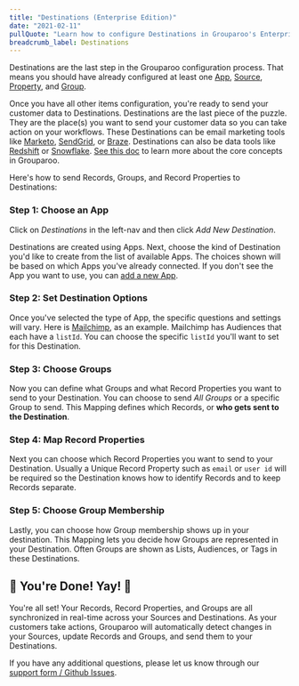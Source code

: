 ```yaml
---
title: "Destinations (Enterprise Edition)"
date: "2021-02-11"
pullQuote: "Learn how to configure Destinations in Grouparoo's Enterprise Edition."
breadcrumb_label: Destinations
---
```


Destinations are the last step in the Grouparoo configuration process. That means you should have already configured at least one [App](/docs/running/ui-enterprise/apps), [Source](/docs/running/ui-enterprise/sources), [Property](/docs/running/ui-enterprise/properties), and [Group](/docs/running/ui-enterprise/groups).

Once you have all other items configuration, you're ready to send your customer data to Destinations. Destinations are the last piece of the puzzle. They are the place(s) you want to send your customer data so you can take action on your workflows. These Destinations can be email marketing tools like [Marketo](https://www.marketo.com/), [SendGrid](https://sendgrid.com/), or [Braze](https://www.braze.com/). Destinations can also be data tools like [Redshift](https://aws.amazon.com/redshift) or [Snowflake](https://www.snowflake.com/). [See this doc](/docs/getting-started/product-concepts) to learn more about the core concepts in Grouparoo.

Here's how to send Records, Groups, and Record Properties to Destinations:

### Step 1: Choose an App

Click on _Destinations_ in the left-nav and then click _Add New Destination_.

<ImageInBrowserFrame
  centered
  alt="New Destination List"
  src="/images/docs/guides/add-new-destination-list.png"
  width={820}
  height={414}
/>

Destinations are created using Apps. Next, choose the kind of Destination you'd like to create from the list of available Apps. The choices shown will be based on which Apps you've already connected. If you don't see the App you want to use, you can [add a new App](/docs/running/ui-enterprise/apps).

<ImageInBrowserFrame
  centered
  alt="New Destination Type"
  src="/images/docs/guides/add-new-destination-type.png"
  width={820}
  height={414}
/>

### Step 2: Set Destination Options

Once you've selected the type of App, the specific questions and settings will vary. Here is [Mailchimp](https://mailchimp.com/), as an example. Mailchimp has Audiences that each have a `listId`. You can choose the specific `listId` you'll want to set for this Destination.

<ImageInBrowserFrame
  centered
  alt="New Destination Mailchimp"
  src="/images/docs/guides/add-new-destination-mailchimp.png"
  width={820}
  height={414}
/>

### Step 3: Choose Groups

Now you can define what Groups and what Record Properties you want to send to your Destination. You can choose to send _All Groups_ or a specific Group to send. This Mapping defines which Records, or **who gets sent to the Destination**.

<ImageInBrowserFrame
  centered
  alt="New Destination Group Choice"
  src="/images/docs/guides/add-new-destination-choose-groups.png"
  width={820}
  height={414}
/>

### Step 4: Map Record Properties

Next you can choose which Record Properties you want to send to your Destination. Usually a Unique Record Property such as `email` or `user id` will be required so the Destination knows how to identify Records and to keep Records separate.

<ImageInBrowserFrame
  centered
  alt="New Destination Properties"
  src="/images/docs/guides/add-new-destination-properties-mapping.png"
  width={820}
  height={414}
/>

### Step 5: Choose Group Membership

Lastly, you can choose how Group membership shows up in your destination. This Mapping lets you decide how Groups are represented in your Destination. Often Groups are shown as Lists, Audiences, or Tags in these Destinations.

<ImageInBrowserFrame
  centered
  alt="New Destination Group Membership"
  src="/images/docs/guides/add-new-destination-group-membership.png"
  width={820}
  height={414}
/>

## 🎉 You're Done! Yay! 🎉

You're all set! Your Records, Record Properties, and Groups are all synchronized in real-time across your Sources and Destinations. As your customers take actions, Grouparoo will automatically detect changes in your Sources, update Records and Groups, and send them to your Destinations.

If you have any additional questions, please let us know through our [support form / Github Issues](https://github.com/grouparoo/grouparoo/issues/new/choose).
